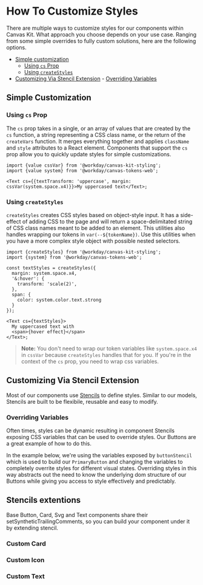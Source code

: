 
<Meta title="Styling/ How to Customize Styles" />

# How To Customize Styles

There are multiple ways to customize styles for our components within Canvas Kit. What approach you
choose depends on your use case. Ranging from some simple overrides to fully custom solutions, here
are the following options.

- [Simple customization](#simple-customization)
  - [Using `cs` Prop](using-cs-prop)
  - [Using `createStyles`](using-createStyles)
- [Customizing Via Stencil Extension](customizing-via-stencil-extension) -
  [Overriding Variables](overriding-variables)

## Simple Customization

### Using `cs` Prop

The `cs` prop takes in a single, or an array of values that are created by the `cs` function, a
string representing a CSS class name, or the return of the `createVars` function. It merges
everything together and applies `className` and `style` attributes to a React element. Components
that support the `cs` prop allow you to quickly update styles for simple customizations.

```tsx
import {value cssVar} from '@workday/canvas-kit-styling';
import {value system} from '@workday/canvas-tokens-web';

<Text cs={{textTransform: 'uppercase', margin: cssVar(system.space.x4)}}>My uppercased text</Text>;
```

### Using `createStyles`

`createStyles` creates CSS styles based on object-style input. It has a side-effect of adding CSS to
the page and will return a space-delimitated string of CSS class names meant to be added to an
element. This utilities also handles wrapping our tokens in `var(--${tokenName})`. Use this
utilities when you have a more complex style object with possible nested selectors.

```tsx
import {createStyles} from '@workday/canvas-kit-styling';
import {system} from '@workday/canvas-tokens-web';

const textStyles = createStyles({
  margin: system.space.x4,
  '&:hover': {
    transform: 'scale(2)',
  },
  span: {
    color: system.color.text.strong
  }
});

<Text cs={textStyles}>
  My uppercased text with
  <span>{hover effect}</span>
</Text>;
```

> **Note:** You don't need to wrap our token variables like `system.space.x4` in `cssVar` because
> `createStyles` handles that for you. If you're in the context of the `cs` prop, you need to wrap
> css variables.

## Customizing Via Stencil Extension

Most of our components use
[Stencils](https://workday.github.io/canvas-kit/?path=/docs/styling-basics--create-stencil) to
define styles. Similar to our models, Stencils are built to be flexibile, reusable and easy to
modify.

### Overriding Variables

Often times, styles can be dynamic resulting in component Stencils exposing CSS variables that can
be used to override styles. Our Buttons are a great example of how to do this.

In the example below, we're using the variables exposed by `buttonStencil` which is used to build
our `PrimaryButton` and changing the variables to completely overrite styles for different visual
states. Overriding styles in this way abstracts out the need to know the underlying dom structure of
our Buttons while giving you access to style effectively and predictably.

<ExampleCodeBlock code={CustomButton} />

## Stencils extentions

Base Button, Card, Svg and Text components share their setSyntheticTrailingComments, so you can
build your component under it by extending stencil.

### Custom Card

<ExampleCodeBlock code={CustomCard} />

### Custom Icon

<ExampleCodeBlock code={CustomIcon} />

### Custom Text

<ExampleCodeBlock code={CustomText} />
